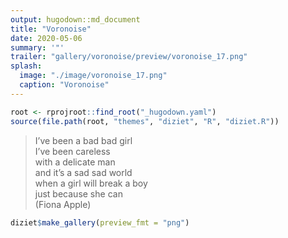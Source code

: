```yaml
---
output: hugodown::md_document
title: "Voronoise"
date: 2020-05-06
summary: '"'
trailer: "gallery/voronoise/preview/voronoise_17.png"
splash:
  image: "./image/voronoise_17.png"
  caption: "Voronoise"
---
```


```r
root <- rprojroot::find_root("_hugodown.yaml")
source(file.path(root, "themes", "diziet", "R", "diziet.R"))
```

> I’ve been a bad bad girl<br>I’ve been careless<br>with a delicate man<br>and it’s a sad sad world<br>when a girl will break a boy<br>just because she can<br>(Fiona Apple)

```r
diziet$make_gallery(preview_fmt = "png")
```

